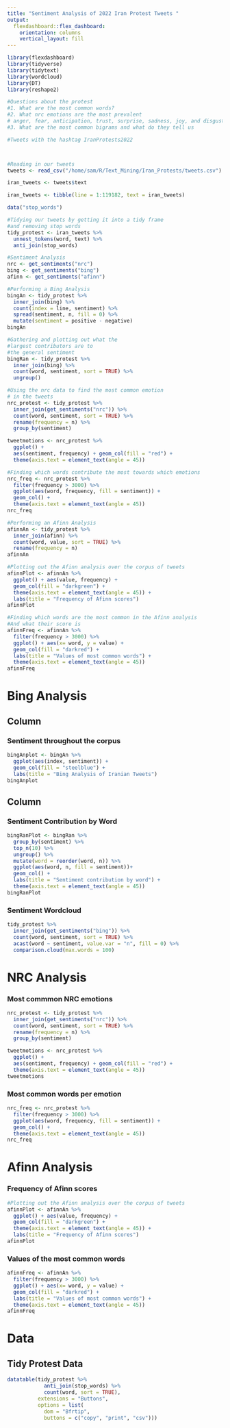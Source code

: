 ```yaml
---
title: "Sentiment Analysis of 2022 Iran Protest Tweets "
output: 
  flexdashboard::flex_dashboard:
    orientation: columns
    vertical_layout: fill
---
```


```r
library(flexdashboard)
library(tidyverse)
library(tidytext)
library(wordcloud)
library(DT)
library(reshape2)

#Questions about the protest
#1. What are the most common words?
#2. What nrc emotions are the most prevalent
# anger, fear, anticipation, trust, surprise, sadness, joy, and disgust
#3. What are the most common bigrams and what do they tell us

#Tweets with the hashtag IranProtests2022



#Reading in our tweets
tweets <- read_csv("/home/sam/R/Text_Mining/Iran_Protests/tweets.csv")

iran_tweets <- tweets$text

iran_tweets <- tibble(line = 1:119182, text = iran_tweets)

data("stop_words")

#Tidying our tweets by getting it into a tidy frame 
#and removing stop words
tidy_protest <- iran_tweets %>% 
  unnest_tokens(word, text) %>% 
  anti_join(stop_words)

#Sentiment Analysis
nrc <- get_sentiments("nrc")
bing <- get_sentiments("bing")
afinn <- get_sentiments("afinn")

#Performing a Bing Analysis 
bingAn <- tidy_protest %>% 
  inner_join(bing) %>% 
  count(index = line, sentiment) %>% 
  spread(sentiment, n, fill = 0) %>% 
  mutate(sentiment = positive - negative)
bingAn

#Gathering and plotting out what the 
#largest contributors are to 
#the general sentiment
bingRan <- tidy_protest %>% 
  inner_join(bing) %>% 
  count(word, sentiment, sort = TRUE) %>% 
  ungroup()

#Using the nrc data to find the most common emotion
# in the tweets
nrc_protest <- tidy_protest %>% 
  inner_join(get_sentiments("nrc")) %>% 
  count(word, sentiment, sort = TRUE) %>% 
  rename(frequency = n) %>% 
  group_by(sentiment)

tweetmotions <- nrc_protest %>% 
  ggplot() + 
  aes(sentiment, frequency) + geom_col(fill = "red") +
  theme(axis.text = element_text(angle = 45))

#Finding which words contribute the most towards which emotions
nrc_freq <- nrc_protest %>% 
  filter(frequency > 3000) %>% 
  ggplot(aes(word, frequency, fill = sentiment)) +
  geom_col() + 
  theme(axis.text = element_text(angle = 45))
nrc_freq

#Performing an Afinn Analysis
afinnAn <- tidy_protest %>% 
  inner_join(afinn) %>% 
  count(word, value, sort = TRUE) %>% 
  rename(frequency = n)
afinnAn

#Plotting out the Afinn analysis over the corpus of tweets
afinnPlot <- afinnAn %>% 
  ggplot() + aes(value, frequency) +
  geom_col(fill = "darkgreen") + 
  theme(axis.text = element_text(angle = 45)) +
  labs(title = "Frequency of Afinn scores")
afinnPlot

#Finding which words are the most common in the Afinn analysis
#And what their score is 
afinnFreq <- afinnAn %>% 
  filter(frequency > 3000) %>% 
  ggplot() + aes(x= word, y = value) + 
  geom_col(fill = "darkred") +
  labs(title = "Values of most common words") +
  theme(axis.text = element_text(angle = 45))
afinnFreq

```

# Bing Analysis

Column {data-width=650}
-----------------------------------------------------------------------

### Sentiment throughout the corpus

```r
bingAnplot <- bingAn %>% 
  ggplot(aes(index, sentiment)) + 
  geom_col(fill = "steelblue") +
  labs(title = "Bing Analysis of Iranian Tweets")
bingAnplot
```


Column {data-width=350}
-----------------------------------------------------------------------


### Sentiment Contribution by Word

```r
bingRanPlot <- bingRan %>% 
  group_by(sentiment) %>% 
  top_n(10) %>% 
  ungroup() %>% 
  mutate(word = reorder(word, n)) %>% 
  ggplot(aes(word, n, fill = sentiment))+
  geom_col() +
  labs(title = "Sentiment contribution by word") +
  theme(axis.text = element_text(angle = 45))
bingRanPlot
```

### Sentiment Wordcloud

```r
tidy_protest %>% 
  inner_join(get_sentiments("bing")) %>% 
  count(word, sentiment, sort = TRUE) %>% 
  acast(word ~ sentiment, value.var = "n", fill = 0) %>% 
  comparison.cloud(max.words = 100)
```

# NRC Analysis

### Most commmon NRC emotions

```r
nrc_protest <- tidy_protest %>% 
  inner_join(get_sentiments("nrc")) %>% 
  count(word, sentiment, sort = TRUE) %>% 
  rename(frequency = n) %>% 
  group_by(sentiment)

tweetmotions <- nrc_protest %>% 
  ggplot() + 
  aes(sentiment, frequency) + geom_col(fill = "red") +
  theme(axis.text = element_text(angle = 45))
tweetmotions
```


### Most common words per emotion
```r
nrc_freq <- nrc_protest %>% 
  filter(frequency > 3000) %>% 
  ggplot(aes(word, frequency, fill = sentiment)) +
  geom_col() + 
  theme(axis.text = element_text(angle = 45))
nrc_freq
```


# Afinn Analysis 

### Frequency of Afinn scores

```r
#Plotting out the Afinn analysis over the corpus of tweets
afinnPlot <- afinnAn %>% 
  ggplot() + aes(value, frequency) +
  geom_col(fill = "darkgreen") + 
  theme(axis.text = element_text(angle = 45)) +
  labs(title = "Frequency of Afinn scores")
afinnPlot
```

### Values of the most common words

```r
afinnFreq <- afinnAn %>% 
  filter(frequency > 3000) %>% 
  ggplot() + aes(x= word, y = value) + 
  geom_col(fill = "darkred") +
  labs(title = "Values of most common words") +
  theme(axis.text = element_text(angle = 45))
afinnFreq
```


# Data

## Tidy Protest Data
```r
datatable(tidy_protest %>% 
            anti_join(stop_words) %>% 
            count(word, sort = TRUE),
          extensions = "Buttons",
          options = list(
            dom = "Bfrtip",
            buttons = c("copy", "print", "csv")))
```
